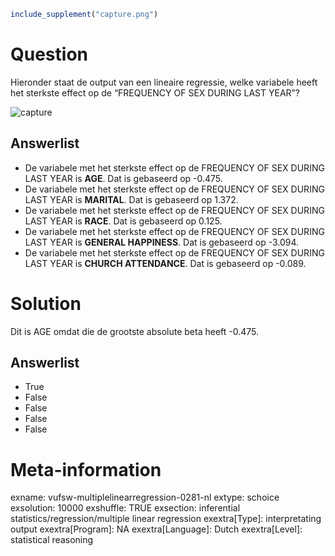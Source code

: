 ```r
include_supplement("capture.png")
```

Question
========
Hieronder staat de output van een lineaire regressie, welke variabele
heeft het sterkste effect op de "FREQUENCY OF SEX DURING LAST YEAR"?  
  
<img src="capture.png" class="fr-fic fr-dii tvcss_2" alt="capture" />

Answerlist
----------
* De variabele met het sterkste effect op de FREQUENCY OF SEX DURING LAST
  YEAR is **AGE**. Dat is gebaseerd op -0.475.
* De variabele met het sterkste effect op de FREQUENCY OF SEX DURING LAST
  YEAR is **MARITAL**. Dat is gebaseerd op 1.372.
* De variabele met het sterkste effect op de FREQUENCY OF SEX DURING LAST
  YEAR is **RACE**. Dat is gebaseerd op 0.125.
* De variabele met het sterkste effect op de FREQUENCY OF SEX DURING LAST
  YEAR is **GENERAL HAPPINESS**. Dat is gebaseerd op -3.094.
* De variabele met het sterkste effect op de FREQUENCY OF SEX DURING LAST
  YEAR is **CHURCH ATTENDANCE**. Dat is gebaseerd op -0.089.

Solution
========





Dit is AGE omdat die de grootste absolute beta heeft -0.475.




Answerlist
----------
* True
* False
* False
* False
* False

Meta-information
================
exname: vufsw-multiplelinearregression-0281-nl
extype: schoice
exsolution: 10000
exshuffle: TRUE
exsection: inferential statistics/regression/multiple linear regression
exextra[Type]: interpretating output
exextra[Program]: NA
exextra[Language]: Dutch
exextra[Level]: statistical reasoning

